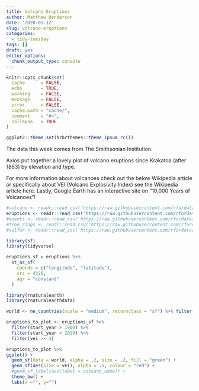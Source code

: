 ```yaml
---
title: Volcano Eruptions
author: Matthew Henderson
date: '2020-05-12'
slug: volcano-eruptions
categories:
  - tidy-tuesday
tags: []
draft: yes
editor_options: 
  chunk_output_type: console
---
```


```r
knitr::opts_chunk$set(
  cache      = FALSE,
  echo       = TRUE,
  warning    = FALSE,
  message    = FALSE,
  error      = FALSE,
  cache.path = "cache/",
  comment    = "#>",
  collapse   = TRUE
)

ggplot2::theme_set(hrbrthemes::theme_ipsum_rc())
```

The data this week comes from The Smithsonian Institution.

Axios put together a lovely plot of volcano eruptions since Krakatoa (after 1883) by elevation and type.

For more information about volcanoes check out the below Wikipedia article or specifically about VEI (Volcano Explosivity Index) see the Wikipedia article here. Lastly, Google Earth has an interactive site on "10,000 Years of Volcanoes"!

```r
#volcano <- readr::read_csv('https://raw.githubusercontent.com/rfordatascience/tidytuesday/master/data/2020/2020-05-12/volcano.csv')
eruptions <- readr::read_csv('https://raw.githubusercontent.com/rfordatascience/tidytuesday/master/data/2020/2020-05-12/eruptions.csv')
#events <- readr::read_csv('https://raw.githubusercontent.com/rfordatascience/tidytuesday/master/data/2020/2020-05-12/events.csv')
#tree_rings <- readr::read_csv('https://raw.githubusercontent.com/rfordatascience/tidytuesday/master/data/2020/2020-05-12/tree_rings.csv')
#sulfur <- readr::read_csv('https://raw.githubusercontent.com/rfordatascience/tidytuesday/master/data/2020/2020-05-12/sulfur.csv')
```

```r
library(sf)
library(tidyverse)

eruptions_sf = eruptions %>%
  st_as_sf(
    coords = c("longitude", "latitude"), 
    crs = 4326,
    agr = "constant"
  )
```

```r
library(rnaturalearth)
library(rnaturalearthdata)

world <- ne_countries(scale = "medium", returnclass = "sf") %>% filter(sovereignt != "Antarctica")
```

```r
eruptions_to_plot <- eruptions_sf %>%
  filter(start_year > 1900) %>%
  filter(start_year < 2020) %>%
  filter(vei >= 4)

eruptions_to_plot %>%
ggplot() +
  geom_sf(data = world, alpha = .2, size = .2, fill = "green") +
  geom_sf(aes(size = vei), alpha = .5, colour = "red") +
  #geom_sf_label(aes(label = volcano_name)) +
  theme_bw() +
  labs(x ="", y="")
```
